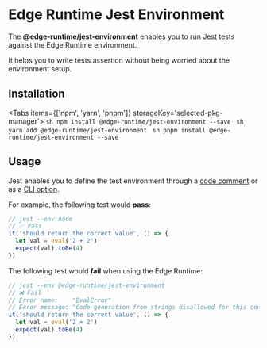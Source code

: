 
# Edge Runtime Jest Environment

The **@edge-runtime/jest-environment** enables you to run [Jest](https://jestjs.io) tests against the Edge Runtime environment.

It helps you to write tests assertion without being worried about the environment setup.

## Installation

<Tabs items={['npm', 'yarn', 'pnpm']} storageKey='selected-pkg-manager'>
  <Tab>```sh npm install @edge-runtime/jest-environment --save ```</Tab>
  <Tab>```sh yarn add @edge-runtime/jest-environment ```</Tab>
  <Tab>```sh pnpm install @edge-runtime/jest-environment --save ```</Tab>
</Tabs>

## Usage

Jest enables you to define the test environment through a [code comment](https://jestjs.io/docs/configuration#testenvironment-string) or as a [CLI option](https://jestjs.io/docs/cli#--envenvironment).

For example, the following test would **pass**:

```js
// jest --env node
// ✅ Pass
it('should return the correct value', () => {
  let val = eval('2 + 2')
  expect(val).toBe(4)
})
```

The following test would **fail** when using the Edge Runtime:

```js
// jest --env @edge-runtime/jest-environment
// ❌ Fail
// Error name:    "EvalError"
// Error message: "Code generation from strings disallowed for this context"
it('should return the correct value', () => {
  let val = eval('2 + 2')
  expect(val).toBe(4)
})
```
